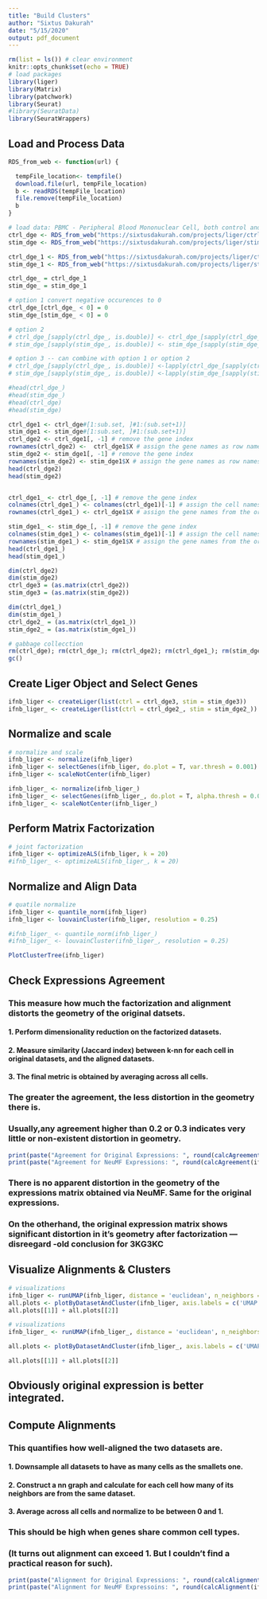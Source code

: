 ```yaml
---
title: "Build Clusters"
author: "Sixtus Dakurah"
date: "5/15/2020"
output: pdf_document
---
```


```r
rm(list = ls()) # clear environment
knitr::opts_chunk$set(echo = TRUE)
# load packages
library(liger)
library(Matrix)
library(patchwork)
library(Seurat)
#library(SeuratData)
library(SeuratWrappers)
```


## Load and Process Data

```r
RDS_from_web <- function(url) {

  tempFile_location<- tempfile()
  download.file(url, tempFile_location)
  b <- readRDS(tempFile_location)
  file.remove(tempFile_location)
  b
}

# load data: PBMC - Peripheral Blood Mononuclear Cell, both control and stimulated set
ctrl_dge <- RDS_from_web("https://sixtusdakurah.com/projects/liger/ctrl_dge.rds") # original PBMC data
stim_dge <- RDS_from_web("https://sixtusdakurah.com/projects/liger/stim_dge.rds") # original PBMC data

ctrl_dge_1 <- RDS_from_web("https://sixtusdakurah.com/projects/liger/ctrl_dge_1.rds") # dense representation from NeuMF
stim_dge_1 <- RDS_from_web("https://sixtusdakurah.com/projects/liger/stim_dge_1.rds") # dense representation from NeuMF
```


```r
ctrl_dge_ = ctrl_dge_1
stim_dge_ = stim_dge_1

# option 1 convert negative occurences to 0
ctrl_dge_[ctrl_dge_ < 0] = 0
stim_dge_[stim_dge_ < 0] = 0

# option 2
# ctrl_dge_[sapply(ctrl_dge_, is.double)] <- ctrl_dge_[sapply(ctrl_dge_, is.double)] + 0.5
# stim_dge_[sapply(stim_dge_, is.double)] <- stim_dge_[sapply(stim_dge_, is.double)] + 0.5

# option 3 -- can combine with option 1 or option 2
# ctrl_dge_[sapply(ctrl_dge_, is.double)] <-lapply(ctrl_dge_[sapply(ctrl_dge_, is.double)], as.integer)
# stim_dge_[sapply(stim_dge_, is.double)] <-lapply(stim_dge_[sapply(stim_dge_, is.double)], as.integer)

#head(ctrl_dge_)
#head(stim_dge_)
#head(ctrl_dge)
#head(stim_dge)
```


```r
ctrl_dge1 <- ctrl_dge#[1:sub.set, ]#1:(sub.set+1)]
stim_dge1 <- stim_dge#[1:sub.set, ]#1:(sub.set+1)]
ctrl_dge2 <- ctrl_dge1[, -1] # remove the gene index
rownames(ctrl_dge2) <-  ctrl_dge1$X # assign the gene names as row names
stim_dge2 <- stim_dge1[, -1] # remove the gene index
rownames(stim_dge2) <- stim_dge1$X # assign the gene names as row names
head(ctrl_dge2)
head(stim_dge2)


ctrl_dge1_ <- ctrl_dge_[, -1] # remove the gene index
colnames(ctrl_dge1_) <- colnames(ctrl_dge1)[-1] # assign the cell names from the original expression
rownames(ctrl_dge1_) <- ctrl_dge1$X # assign the gene names from the original expression

stim_dge1_ <- stim_dge_[, -1] # remove the gene index
colnames(stim_dge1_) <- colnames(stim_dge1)[-1] # assign the cell names from the original expression
rownames(stim_dge1_) <- stim_dge1$X # assign the gene names from the original expression
head(ctrl_dge1_)
head(stim_dge1_)
```

```r
dim(ctrl_dge2)
dim(stim_dge2)
ctrl_dge3 = (as.matrix(ctrl_dge2))
stim_dge3 = (as.matrix(stim_dge2))

dim(ctrl_dge1_)
dim(stim_dge1_)
ctrl_dge2_ = (as.matrix(ctrl_dge1_))
stim_dge2_ = (as.matrix(stim_dge1_))
```


```r
# gabbage collecction
rm(ctrl_dge); rm(ctrl_dge_); rm(ctrl_dge2); rm(ctrl_dge1_); rm(stim_dge); rm(stim_dge_); rm(stim_dge2); rm(stim_dge1_)
gc()
```


## Create Liger Object and Select Genes

```r
ifnb_liger <- createLiger(list(ctrl = ctrl_dge3, stim = stim_dge3))
ifnb_liger_ <- createLiger(list(ctrl = ctrl_dge2_, stim = stim_dge2_))
```



## Normalize and scale

```r
# normalize and scale
ifnb_liger <- normalize(ifnb_liger)
ifnb_liger <- selectGenes(ifnb_liger, do.plot = T, var.thresh = 0.001)
ifnb_liger <- scaleNotCenter(ifnb_liger)

ifnb_liger_ <- normalize(ifnb_liger_)
ifnb_liger_ <- selectGenes(ifnb_liger_, do.plot = T, alpha.thresh = 0.001)
ifnb_liger_ <- scaleNotCenter(ifnb_liger_)
```

## Perform Matrix Factorization


```r
# joint factorization
ifnb_liger <- optimizeALS(ifnb_liger, k = 20)
#ifnb_liger_ <- optimizeALS(ifnb_liger_, k = 20)
```



## Normalize and Align Data

```r
# quatile normalize
ifnb_liger <- quantile_norm(ifnb_liger)
ifnb_liger <- louvainCluster(ifnb_liger, resolution = 0.25)

#ifnb_liger_ <- quantile_norm(ifnb_liger_)
#ifnb_liger_ <- louvainCluster(ifnb_liger_, resolution = 0.25)
```

```r
PlotClusterTree(ifnb_liger)
```

## Check Expressions Agreement
### This measure how much the factorization and alignment distorts the geometry of the original datsets.

#### 1. Perform dimensionality reduction on the factorized datasets.
#### 2. Measure similarity (Jaccard index) between k-nn for each cell in original datasets, and the aligned datasets.
#### 3. The final metric is obtained by averaging across all cells.

### The greater the agreement, the less distortion in the geometry there is.

### Usually,any agreement higher than 0.2 or 0.3 indicates very little or non-existent distortion in geometry.

```r
print(paste("Agreement for Original Expressions: ", round(calcAgreement(ifnb_liger, ndims = 20, k = 20)*100, 2), "%", sep=''))
print(paste("Agreement for NeuMF Expressions: ", round(calcAgreement(ifnb_liger_, ndims = 20, k = 20)*100, 2), "%", sep=''))
```


### There is no apparent distortion in the geometry of the expressions matrix obtained via NeuMF. Same for the original expressions.

### On the otherhand, the original expression matrix shows significant distortion in it's geometry after factorization --- disreegard -old conclusion for 3KG3KC

## Visualize Alignments & Clusters

```r
# visualizations
ifnb_liger <- runUMAP(ifnb_liger, distance = 'euclidean', n_neighbors = 10, min_dist = 0.1)
all.plots <- plotByDatasetAndCluster(ifnb_liger, axis.labels = c('UMAP 1', 'UMAP 2'), return.plots = T)
all.plots[[1]] + all.plots[[2]]
```



```r
# visualizations
ifnb_liger_ <- runUMAP(ifnb_liger_, distance = 'euclidean', n_neighbors = 10, min_dist = 0.1)

all.plots <- plotByDatasetAndCluster(ifnb_liger_, axis.labels = c('UMAP 1', 'UMAP 2'), return.plots = T)

all.plots[[1]] + all.plots[[2]]
```

## Obviously original expression is better integrated.

## Compute Alignments

### This quantifies how well-aligned the two datasets are.

#### 1. Downsample all datasets to have as many cells as the smallets one.

#### 2. Construct a nn graph and calculate for each cell how many of its neighbors are from the same dataset.

#### 3. Average across all cells and normalize to be between 0 and 1.

### This should be high when genes share common cell types.

### (It turns out alignment can exceed 1. But I couldn't find a practical reason for such).


```r
print(paste("Alignment for Original Expressions: ", round(calcAlignment(ifnb_liger)*100, 2), "%", sep=''))
print(paste("Alignment for NeuMF Expressoins: ", round(calcAlignment(ifnb_liger_)*100, 2), "%", sep=''))
```
